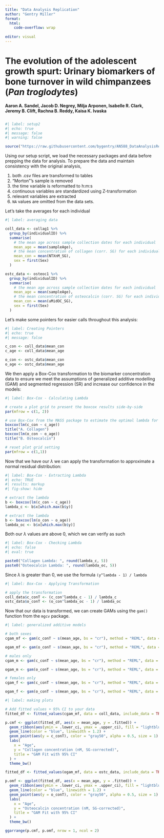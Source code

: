```yaml
---
title: "Data Analysis Replication"
author: "Gentry Miller"
format: 
  html:
    code-overflow: wrap
    
editor: visual
---
```


# The evolution of the adolescent growth spurt: Urinary biomarkers of bone turnover in wild chimpanzees (*Pan troglodytes*)

**Aaron A. Sandel, Jacob D. Negrey, Milja Arponen, Isabelle R. Clark, Jeremy B. Clift, Rachna B. Reddy, Kaisa K. Ivaska**

```r
```

```r
#| label: setup2
#| echo: true
#| message: false
#| warning: false

source("https://raw.githubusercontent.com/bygentry/AN588_DataAnalysisRecreation_gentrym1/refs/heads/main/scripts/steup.R")
```

Using our setup script, we load the necessary packages and data before prepping the data for analysis. To prepare the data and maintain consistency with the original analysis,

1.  both .csv files are transformed to tables
2.  "Morton"'s sample is removed
3.  the time variable is reformatted to h:m:s
4.  continuous variables are standardized using Z-transformation
5.  relevant variables are extracted
6.  `NA` values are omitted from the data sets.

Let's take the averages for each individual

```r
#| label: averaging data

coll_data <- collag1 %>%
  group_by(individualID) %>%
  summarise(
    # the mean age across sample collection dates for each individual
    mean_age = mean(sampleAge),
    # the mean concentration of collagen (corr. SG) for each individual
    mean_con = mean(NTXnM_SG),
    sex = first(Sex)
  )

ostc_data <- osteoc1 %>% 
  group_by(individualID) %>% 
  summarise(
    # the mean age across sample collection dates for each individual
    mean_age = mean(sampleAge),
    # the mean concentration of osteocalcin (corr. SG) for each individual
    mean_con = mean(uMidOC_SG),
    sex = first(Sex)
  )
```

Let's make some pointers for easier calls throughout this analysis:

```r
#| label: Creating Pointers
#| echo: true 
#| message: false

c_con <- coll_data$mean_con
c_age <- coll_data$mean_age

o_con <- ostc_data$mean_con
o_age <- ostc_data$mean_age
```

We then apply a Box-Cox transformation to the biomarker concentration data to ensure we meet the assumptions of generalized additive modelling (GAM) and segmented regression (SR) and increase our confidence in the models:

```r
#| label: Box-Cox - Calculating Lambda

# create a plot grid to present the boxcox results side-by-side
par(mfrow = c(1, 2))

# use Box-Cox from the MASS package to estimate the optimal lambda for approximating normality
boxcox(lm(c_con ~ c_age))
title("A. Collagen")
boxcox(lm(o_con ~ o_age))
title("B. Osteocalcin")

# reset plot grid setting
par(mfrow = c(1,1))
```

Now that we have our $\lambda$ we can apply the transformation to approximate a normal residual distribution:

```r
#| label: Box-Cox - Extracting Lambda
#| echo: TRUE
#| results: markup
#| fig-show: hide

# extract the lambda 
b <- boxcox(lm(c_con ~ c_age))
lambda_c <- b$x[which.max(b$y)]

# extract the lambda
b <- boxcox(lm(o_con ~ o_age))
lambda_oc <- b$x[which.max(b$y)]
```

Both our $\lambda$ values are above 0, which we can verify as such

```r
#| label: Box-Cox - Checking Lambda
#| echo: false
#| eval: true

paste0("Collagen Lambda: ", round(lambda_c, 5))
paste0("Osteocalcin Lambda: ", round(lambda_oc, 5))
```

Since $\lambda$ is greater than 0, we use the formula `(y^lambda - 1) / lambda`

```r
#| label: Box-Cox - Applying Transformation

# apply the transformation
coll_data$c_conT <- (c_con^lambda_c - 1) / lambda_c
ostc_data$o_conT <- (o_con^lambda_oc - 1) / lambda_oc
```

Now that our data is transformed, we can create GAMs using the `gam()` function from the `mgcv` package.

```r
#| label: generalized additive models

# both sexes
cgam_mf <- gam(c_conT ~ s(mean_age, bs = "cr"), method = "REML", data = coll_data)

ogam_mf <- gam(o_conT ~ s(mean_age, bs = "cr"), method = "REML", data = ostc_data)

# males only
cgam_m <- gam(c_conT ~ s(mean_age, bs = "cr"), method = "REML", data = filter(coll_data, sex == "Male"))

ogam_m <- gam(o_conT ~ s(mean_age, bs = "cr"), method = "REML", data = filter(ostc_data, sex == "Male"))

# females only
cgam_f <- gam(c_conT ~ s(mean_age, bs = "cr"), method = "REML", data = filter(coll_data, sex == "Female"))

ogam_f <- gam(o_conT ~ s(mean_age, bs = "cr"), method = "REML", data = filter(ostc_data, sex == "Female"))
```

```r
#| label: making plots

# Add fitted values + 95% CI to your data
fitted_df <- fitted_values(cgam_mf, data = coll_data, include_data = TRUE, scale = "response")

p.cmf <- ggplot(fitted_df, aes(x = mean_age, y = .fitted)) +
  geom_ribbon(aes(ymin = .lower_ci, ymax = .upper_ci), fill = "lightblue", alpha = 0.7) +
  geom_line(color = "blue", linewidth = 1.2) +
  geom_point(aes(y = c_conT), color = "gray50", alpha = 0.5, size = 1) +
  labs(
    x = "Age",
    y = "Collagen concentration (nM, SG-corrected)",
    title = "GAM Fit with 95% CI"
  ) +
  theme_bw()

fitted_df <- fitted_values(ogam_mf, data = ostc_data, include_data = TRUE, scale = "response")

p.omf <- ggplot(fitted_df, aes(x = mean_age, y = .fitted)) +
  geom_ribbon(aes(ymin = .lower_ci, ymax = .upper_ci), fill = "lightblue", alpha = 0.7) +
  geom_line(color = "blue", linewidth = 1.2) +
  geom_point(aes(y = o_conT), color = "gray50", alpha = 0.5, size = 1) +
  labs(
    x = "Age",
    y = "Osteocalcin concentration (nM, SG-corrected)",
    title = "GAM Fit with 95% CI"
  ) +
  theme_bw()

ggarrange(p.cmf, p.omf, nrow = 1, ncol = 2)
```
